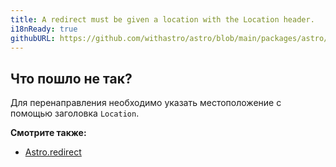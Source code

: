 ```yaml
---
title: A redirect must be given a location with the Location header.
i18nReady: true
githubURL: https://github.com/withastro/astro/blob/main/packages/astro/src/core/errors/errors-data.ts
---
```


## Что пошло не так?

Для перенаправления необходимо указать местоположение с помощью заголовка `Location`.

**Смотрите также:**

-  [Astro.redirect](/ru/reference/api-reference/#redirect)


